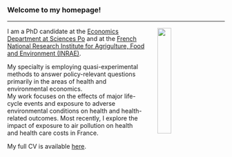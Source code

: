 

<br>

### Welcome to my homepage!
***


<img src="personal_webpage2.jpg" style="width:25%; border:0px solid; margin-top: 1px; margin-bottom: 0px; margin-right: 30px ; margin-left: 30px" align="right">


I am a PhD candidate at the [Economics Department at Sciences Po](https://www.sciencespo.fr/department-economics/en.html){target="_blank"} and at the [French National Research Institute for Agrigulture, Food and Environment (INRAE)](https://www.inrae.fr/en/about-us){target="_blank"}.

My specialty is employing quasi-experimental methods to answer policy-relevant questions primarily in the areas of health and environmental economics.  
My work focuses on the effects of major life-cycle events and exposure to adverse environmental conditions on health and health-related outcomes.  Most recently, I explore the impact of exposure to air pollution on health and health care costs in France.

My full CV is available [here](Academic_CV_Mink.pdf){target="_blank"}.


